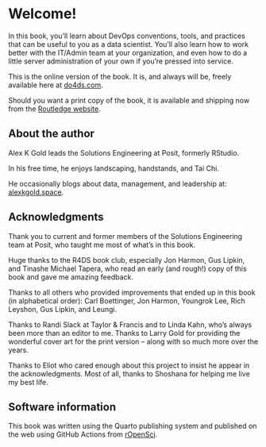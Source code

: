 # Welcome! {.unnumbered .unlisted}

In this book, you'll learn about DevOps conventions, tools, and
practices that can be useful to you as a data scientist. You'll also
learn how to work better with the IT/Admin team at your organization,
and even how to do a little server administration of your own if you're
pressed into service.

This is the online version of the book. It is, and always will be,
freely available here at [$\text{do4ds.com}$](https://do4ds.com). 

Should you want
a print copy of the book, it is available and shipping now from the [Routledge website](https://www.routledge.com/DevOps-for-Data-Science/Gold/p/book/9781032100340). 

## About the author

Alex K Gold leads the Solutions Engineering at Posit, formerly RStudio.

In his free time, he enjoys landscaping, handstands, and Tai Chi.

He occasionally blogs about data, management, and leadership at:
[$\text{alexkgold.space}$](https://alexkgold.space).

## Acknowledgments {.unnumbered}

Thank you to current and former members of the Solutions Engineering
team at Posit, who taught me most of what's in this book.

Huge thanks to the R4DS book club, especially Jon Harmon, Gus Lipkin,
and Tinashe Michael Tapera, who read an early (and rough!) copy of this
book and gave me amazing feedback.

Thanks to all others who provided improvements that ended up in this
book (in alphabetical order): Carl Boettinger, Jon Harmon, Youngrok Lee,
Rich Leyshon, Gus Lipkin, and Leungi.

Thanks to Randi Slack at Taylor & Francis and to Linda Kahn, who's
always been more than an editor to me. Thanks to Larry Gold for
providing the wonderful cover art for the print version – along with so
much more over the years.

Thanks to Eliot who cared enough about this project to insist he appear
in the acknowledgments. Most of all, thanks to Shoshana for helping me
live my best life.

## Software information {.unnumbered}

This book was written using the Quarto publishing system and published
on the web using GitHub Actions from
[rOpenSci](https://github.com/orchid00/actions_sandbox).
